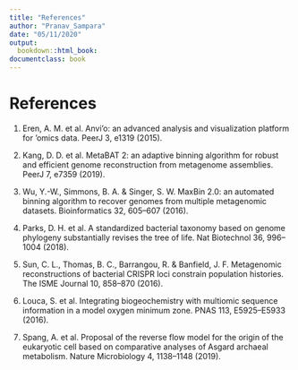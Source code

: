 ```yaml
---
title: "References"
author: "Pranav_Sampara"
date: "05/11/2020"
output: 
  bookdown::html_book:
documentclass: book
---
```


# References

1.	Eren, A. M. et al. Anvi’o: an advanced analysis and visualization platform for ‘omics data. PeerJ 3, e1319 (2015).

2.	Kang, D. D. et al. MetaBAT 2: an adaptive binning algorithm for robust and efficient genome reconstruction from metagenome assemblies. PeerJ 7, e7359 (2019).

3.	Wu, Y.-W., Simmons, B. A. & Singer, S. W. MaxBin 2.0: an automated binning algorithm to recover genomes from multiple metagenomic datasets. Bioinformatics 32, 605–607 (2016).

4.	Parks, D. H. et al. A standardized bacterial taxonomy based on genome phylogeny substantially revises the tree of life. Nat Biotechnol 36, 996–1004 (2018).

5.	Sun, C. L., Thomas, B. C., Barrangou, R. & Banfield, J. F. Metagenomic reconstructions of bacterial CRISPR loci constrain population histories. The ISME Journal 10, 858–870 (2016).

6.	Louca, S. et al. Integrating biogeochemistry with multiomic sequence information in a model oxygen minimum zone. PNAS 113, E5925–E5933 (2016).

7.	Spang, A. et al. Proposal of the reverse flow model for the origin of the eukaryotic cell based on comparative analyses of Asgard archaeal metabolism. Nature Microbiology 4, 1138–1148 (2019).



